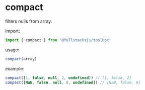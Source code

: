 # compact

filters nulls from array.

import:
```typescript copy
import { compact } from '@fullstacksjs/toolbox'
```

usage:
```typescript copy
compact(array)
```

example:
```typescript copy
compact([1, false, null, 2, undefined]) // [1, false, 2]
compact([NaN, false, null, 0, undefined]) // [NaN, false, 0]
```
